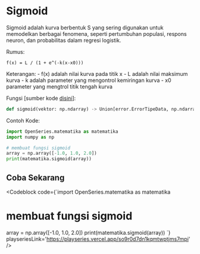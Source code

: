 
# Sigmoid

Sigmoid adalah kurva berbentuk S yang sering digunakan untuk memodelkan berbagai fenomena, seperti pertumbuhan populasi, respons neuron, dan probabilitas dalam regresi logistik.

Rumus:

```
f(x) = L / (1 + e^(-k(x-x0)))
```

Keterangan: - f(x) adalah nilai kurva pada titik x - L adalah nilai maksimum kurva - k adalah parameter yang mengontrol kemiringan kurva - x0 parameter yang mengtrol titik tengah kurva

Fungsi [sumber kode [disini](https://github.com/bellshade/OpenSeries/blob/8ebbcf8378a1d7747f4c53f59f4bfbfe9f3972e8/OpenSeries/matematika.py#L457)]:

```python
def sigmoid(vektor: np.ndarray) -> Union[error.ErrorTipeData, np.ndarray]:
```

Contoh Kode:

```python
import OpenSeries.matematika as matematika
import numpy as np

# membuat fungsi sigmoid
array = np.array([-1.0, 1.0, 2.0])
print(matematika.sigmoid(array))
```

## Coba Sekarang

<Codeblock code={`import OpenSeries.matematika as matematika

# membuat fungsi sigmoid

array = np.array([-1.0, 1.0, 2.0])
print(matematika.sigmoid(array))
`} playseriesLink='https://playseries.vercel.app/so9r0d7dn1kqmtwptjms7mpi' />
